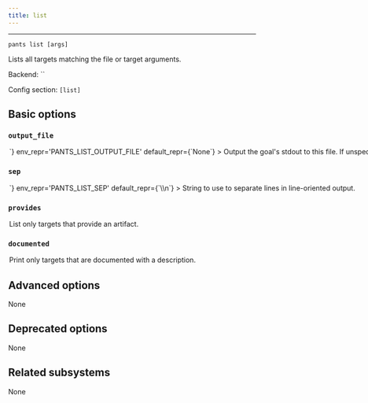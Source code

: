 ```yaml
---
title: list
---
```



---

```
pants list [args]
```

Lists all targets matching the file or target arguments.

Backend: <span className="color--primary">``</span>

Config section: <span className="color--primary">`[list]`</span>

<span className={styles.options}>

## Basic options

### `output_file`

<Option
  cli_repr={`--list-output-file=<path>`}
  env_repr='PANTS_LIST_OUTPUT_FILE'
  default_repr={`None`}
>

Output the goal&#x27;s stdout to this file. If unspecified, outputs to stdout.

</Option>

### `sep`

<Option
  cli_repr={`--list-sep=<separator>`}
  env_repr='PANTS_LIST_SEP'
  default_repr={`\\n`}
>

String to use to separate lines in line-oriented output.

</Option>

### `provides`

<Option
  cli_repr={`--[no-]list-provides`}
  env_repr='PANTS_LIST_PROVIDES'
  default_repr={`False`}
>

List only targets that provide an artifact.

</Option>

### `documented`

<Option
  cli_repr={`--[no-]list-documented`}
  env_repr='PANTS_LIST_DOCUMENTED'
  default_repr={`False`}
>

Print only targets that are documented with a description.

</Option>

## Advanced options

None

## Deprecated options

None

## Related subsystems

None

</span>
